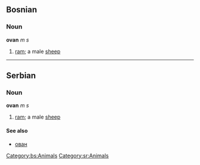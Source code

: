 ==Bosnian==
===Noun===
'''ovan''' ''m s''
#[[ram]]; a male [[sheep]]
[[Category:bs:Animals]]

----

==Serbian==
===Noun===
'''ovan''' ''m s''
#[[ram]]; a male [[sheep]]
====See also====
*[[ован]]
[[Category:sr:Animals]]